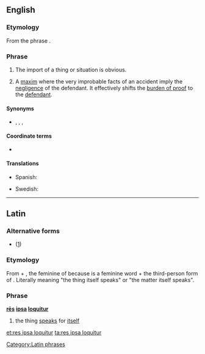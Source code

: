 ==English==
{{wikipedia}}

===Etymology===
From the {{etyl|la|en}} phrase {{m|la|rēs ipsa loquitur||the thing speaks for itself}}.

===Phrase===
{{en-phrase|head=[[res ipsa loquitur#Latin|res ipsa loquitur]]}}

# The import of a thing or situation is obvious.
# {{label|en|legal}} A [[maxim]] where the very improbable facts of an accident imply the [[negligence]] of the defendant. It effectively shifts the [[burden of proof]] to the [[defendant]].

====Synonyms====
* {{sense|import is obvious}} {{l|en|clear cut}}, {{l|en|cut and dried}}, {{l|en|open and shut}}, {{l|en|open and shut case}}

====Coordinate terms====
* {{l|en|prima facie}}

====Translations====
{{trans-top|maxim where improbable facts imply negligence}}
* Spanish: {{t|es|la cosa habla por sí misma}}
{{trans-mid}}
* Swedish: {{t|sv|saken talar för sig själv}}
{{trans-bottom}}

----

==Latin==

===Alternative forms===
* {{l|la|res loquitur ipsa|rēs loquitur ipsa}} ([http://books.google.is/books?id=bXGJuX1mDrwC&lpg=PP1&pg=PA201])

===Etymology===
From {{m|la|rēs||thing}} + {{m|la|ipsa||herself}}, the feminine of {{m|la|ipse||himself}} because {{m|la|rēs}} is a feminine word + {{m|la|loquitur||she speaks}} the third-person form of {{m|la|loquor||I speak}}. Literally meaning "the thing itself speaks" or "the matter itself speaks".

===Phrase===
'''[[res#Latin|rēs]] [[ipsa]] [[loquor#Latin|loquitur]]'''

# the thing [[speak]]s for [[itself]]

[[Category:Latin phrases]]

[[et:res ipsa loquitur]]
[[ta:res ipsa loquitur]]